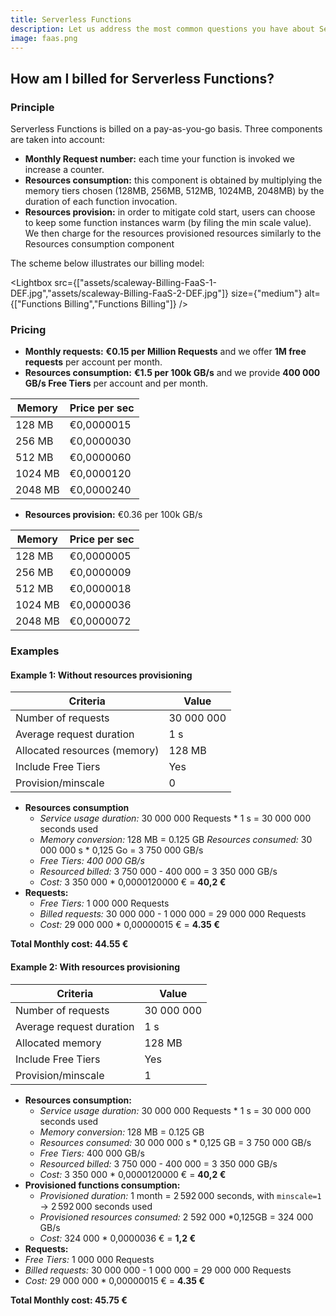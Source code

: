 ```yaml
---
title: Serverless Functions
description: Let us address the most common questions you have about Serverless Functions.
image: faas.png
---
```


## How am I billed for Serverless Functions?

### Principle

Serverless Functions is billed on a pay-as-you-go basis. Three components are taken into account:
* **Monthly Request number:** each time your function is invoked we increase a counter.
* **Resources consumption:** this component is obtained by multiplying the memory tiers chosen (128MB, 256MB, 512MB, 1024MB, 2048MB) by the duration of each function invocation.
* **Resources provision:** in order to mitigate cold start, users can choose to keep some function instances warm (by filing the min scale value). We then charge for the resources provisioned resources similarly to the Resources consumption component

The scheme below illustrates our billing model:

<Lightbox src={["assets/scaleway-Billing-FaaS-1-DEF.jpg","assets/scaleway-Billing-FaaS-2-DEF.jpg"]} size={"medium"}  alt={["Functions Billing","Functions Billing"]} />


### Pricing

* **Monthly requests:** **€0.15 per Million Requests** and we offer **1M free requests** per account per month.
* **Resources consumption:**  **€1.5 per 100k GB/s** and we provide **400 000 GB/s Free Tiers** per account and per month.

| Memory  | Price per sec |
|---------|-------------- |
| 128 MB  | €0,0000015    |
| 256 MB  | €0,0000030    |
| 512 MB  | €0,0000060    |
| 1024 MB | €0,0000120    |
| 2048 MB | €0,0000240    |

* **Resources provision:** €0.36 per 100k GB/s

| Memory  	| Price per sec |
|---------	|-------------	|
| 128 MB  	| €0,0000005  	|
| 256 MB  	| €0,0000009  	|
| 512 MB  	| €0,0000018  	|
| 1024 MB 	| €0,0000036  	|
| 2048 MB 	| €0,0000072  	|

### Examples

#### Example 1: Without resources provisioning

| Criteria                     	| Value      	|
|------------------------------	|------------	|
| Number of requests           	| 30 000 000 	|
| Average request duration     	| 1 s        	|
| Allocated resources (memory) 	| 128 MB     	|
| Include Free Tiers           	| Yes        	|
| Provision/minscale           	| 0          	|

* **Resources consumption**
    * *Service usage duration:* 30 000 000 Requests * 1 s = 30 000 000 seconds used
    * *Memory conversion:* 128 MB = 0.125 GB
    *Resources consumed:* 30 000 000 s * 0,125 Go = 3 750 000 GB/s
    * *Free Tiers: 400 000 GB/s*
    * *Resourced billed:* 3 750 000 - 400 000 = 3 350 000 GB/s
    * *Cost:* 3 350 000 * 0,0000120000 € = **40,2 €**
* **Requests:**
    * *Free Tiers:* 1 000 000 Requests
    * *Billed requests:* 30 000 000 - 1 000 000 = 29 000 000 Requests
    * *Cost:*  29 000 000 * 0,00000015 € = **4.35 €**
   
**Total Monthly cost: 44.55 €**

#### Example 2: With resources provisioning

| Criteria                 	| Value      	|
|--------------------------	|------------	|
| Number of requests       	| 30 000 000 	|
| Average request duration 	| 1 s        	|
| Allocated memory         	| 128 MB     	|
| Include Free Tiers       	| Yes        	|
| Provision/minscale       	| 1          	|

* **Resources consumption:**
  * *Service usage duration:* 30 000 000 Requests * 1 s = 30 000 000 seconds used 
  * *Memory conversion:* 128 MB = 0.125 GB
  * *Resources consumed:* 30 000 000 s * 0,125 GB = 3 750 000 GB/s
  * *Free Tiers:* 400 000 GB/s
  * *Resourced billed:* 3 750 000 - 400 000 = 3 350 000 GB/s
  * *Cost:* 3 350 000 * 0,0000120000 € = **40,2 €**
* **Provisioned functions consumption:**
  * *Provisioned duration:* 1 month = 2 592 000 seconds, with `minscale=1` → 2 592 000 seconds used
  * *Provisioned resources consumed:* 2 592 000 *0,125GB = 324 000 GB/s
  * *Cost:* 324 000 * 0,0000036 € = **1,2 €**
* **Requests:**
 * *Free Tiers:* 1 000 000 Requests
 * *Billed requests:* 30 000 000 - 1 000 000 = 29 000 000 Requests
 * *Cost:*  29 000 000 * 0,00000015 € = **4.35 €**

**Total Monthly cost: 45.75 €**